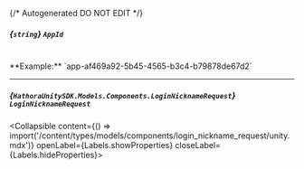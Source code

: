 {/* Autogenerated DO NOT EDIT  */}

##### *{`string`}* `AppId`
<br/>
**Example:** `app-af469a92-5b45-4565-b3c4-b79878de67d2`

---
##### *{`HathoraUnitySDK.Models.Components.LoginNicknameRequest`}* `LoginNicknameRequest`
<Collapsible content={() => import('/content/types/models/components/login_nickname_request/unity.mdx')} openLabel={Labels.showProperties} closeLabel={Labels.hideProperties}>
</Collapsible>


